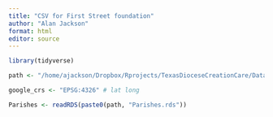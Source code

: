 ```yaml
---
title: "CSV for First Street foundation"
author: "Alan Jackson"
format: html
editor: source
---
```


```r

library(tidyverse)

path <- "/home/ajackson/Dropbox/Rprojects/TexasDioceseCreationCare/Data/"

google_crs <- "EPSG:4326" # lat long

Parishes <- readRDS(paste0(path, "Parishes.rds"))  

```

```r

```

